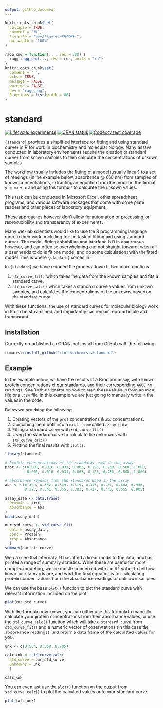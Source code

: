 ```yaml
---
output: github_document
---
```


<!-- README.md is generated from README.Rmd. Please edit that file -->

```r
knitr::opts_chunk$set(
  collapse = TRUE,
  comment = "#>",
  fig.path = "man/figures/README-",
  out.width = "100%"
)

ragg_png = function(..., res = 300) {
  ragg::agg_png(..., res = res, units = "in")
}
knitr::opts_chunk$set(
  comment = " ",
  echo = TRUE,
  message = FALSE,
  warning = FALSE,
  dev = "ragg_png",
  R.options = list(width = 80)
)
```

# standard

<!-- badges: start -->
[![Lifecycle: experimental](https://img.shields.io/badge/lifecycle-experimental-orange.svg)](https://lifecycle.r-lib.org/articles/stages.html#experimental)
[![CRAN status](https://www.r-pkg.org/badges/version/standard)](https://CRAN.R-project.org/package=standard)
[![Codecov test coverage](https://codecov.io/gh/rforbiochemists/standard/branch/master/graph/badge.svg)](https://app.codecov.io/gh/rforbiochemists/standard?branch=master)
<!-- badges: end -->

`{standard}` provides a simplified interface for fitting and using standard curves in R for work in biochemistry and molecular biology. Many assays conducted in laboratory environments require the creation of standard curves from known samples to then calculate the concentrations of unkown samples. 

The workflow usually includes the fitting of a model (usually linear) to a set of readings (in the example below, absorbance @ 660 nm) from samples of known concentrations, extracting an equation from the model in the format `y = mx + c` and using this formula to calculate the unkown values.

This task can be conducted in Microsoft Excel, other spreadsheet programs, and various software packages that come with some plate readers and other pieces of laboratory equipment.

These approaches however don't allow for automation of processing, or reproducibility and transparency of experiments. 

Many wet-lab scientists would like to use the R programming language more in their work, including for the task of fitting and using standard curves. The model-fitting cababiliies and interface in R is enourmous however, and can often be overwhelming and not straight forward, when all a user needs to do is fit one model, and do some calculations with the fitted model. This is where `{standard}` comes in.

In `{standard}` we have reduced the process down to two main functions.

1. `std_curve_fit()` which takes the data from the known samples and fits a standard curve.
2. `std_curve_calc()` which takes a standard curve a values from unkown samples, and calculates the concentrations of the unkowns based on the standard curve.
 
 With these functions, the use of standard curves for molecular biology work in R can be streamlined, and importantly can remain repropducible and transparent.

## Installation

Currently no published on CRAN, but install from GitHub with the following:

``` r
remotes::install_github("rforbiochemists/standard")
```

## Example

In the example below, we have the results of a Bradford assay, with known protein concentrations of our standards, and their corresponding `A660 nm` readings. See XXthis vignette on how to read these values in from an excel file or a `.csv` file. In this example we are just going to manually write in the values in the code.

Below we are doing the following: 

1. Creating vectors of the `prot` concentrations & `abs` concentrations.
1. Combining them both into a `data.frame` called `assay_data`
1. Fitting a standard curve with `std_curve_fit()`
1. Using the standard curve to calculate the unknowns with `std_curve_calc()`
1. Plotting the final results with `plot()`.

```r
library(standard)

# Protein concentrations of the standards used in the assay
prot <- c(0.000, 0.016, 0.031, 0.063, 0.125, 0.250, 0.500, 1.000, 
          0.000, 0.016, 0.031, 0.063, 0.125, 0.250, 0.500, 1.000) 

# absorbance readins from the standards used in the assay
abs <- c(0.329, 0.352, 0.349, 0.379, 0.417, 0.491, 0.668, 0.956, 
         0.327, 0.341, 0.355, 0.383, 0.417, 0.446, 0.655, 0.905)

assay_data <- data.frame(
  Protein = prot, 
  Absorbance = abs
)
head(assay_data)
```


```r
our_std_curve <- std_curve_fit(
  data = assay_data, 
  conc = Protein, 
  resp = Absorbance
  )
summary(our_std_curve)
```

We can see that internally, R has fitted a linear model to the data, and has printed a range of summary statistics. While these are useful for more complex modelling, we are mostly concerned with the R<sup>2</sup> value, to tell how linear our standards are, and what the final equation is for calculating protein concentrations from the absorbance readings of unknown samples.

We can use the base `plot()` function to plot the standard curve with relevant information included on the plot.

```r
plot(our_std_curve)
```

With the formula now known, you can either use this formula to manually calculate your protein concentrations from their absorbance values, or use the `std_curve_calc()` function which will take a `standard curve` from `std_curve_fit()` and a numeric vector of observtations (in this case the absorbance readings), and return a data frame of the calculated values for you.

```r
unk <- c(0.554, 0.568, 0.705)

calc_unk <- std_curve_calc(
  std_curve = our_std_curve, 
  unknowns = unk
  )

calc_unk
```

You can even just use the `plot()` function on the output from `std_curve_calc()` to plot the calculted values onto your standard curve.

```r
plot(calc_unk)

```


